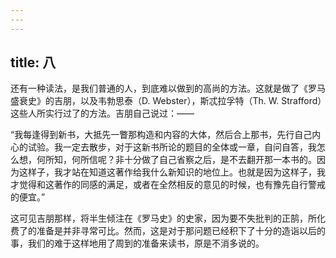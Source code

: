```yaml
---
---
---
```

title: 八
---



还有一种读法，是我们普通的人，到底难以做到的高尚的方法。这就是做了《罗马盛衰史》的吉朋，以及韦勃思泰（D. Webster），斯忒拉孚特（Th. W. Strafford）这些人所实行过了的方法。吉朋自己说过：——

“我每逢得到新书，大抵先一瞥那构造和内容的大体，然后合上那书，先行自己内心的试验。我一定去散步，对于这新书所论的题目的全体或一章，自问自答，我怎么想，何所知，何所信呢？非十分做了自己省察之后，是不去翻开那一本书的。因为这样子，我才站在知道这著作给我什么新知识的地位上。也就是因为这样子，我才觉得和这著作的同感的满足，或者在全然相反的意见的时候，也有豫先自行警戒的便宜。”

这可见吉朋那样，将半生倾注在《罗马史》的史家，因为要不失批判的正鹄，所化费了的准备是并非寻常可比。然而，这是对于那问题已经积下了十分的造诣以后的事，我们的难于这样地用了周到的准备来读书，原是不消多说的。